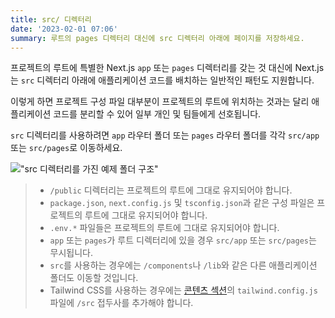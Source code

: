 ```yaml
---
title: src/ 디렉터리
date: '2023-02-01 07:06'
summary: 루트의 pages 디렉터리 대신에 src 디렉터리 아래에 페이지를 저장하세요.
---
```




프로젝트의 루트에 특별한 Next.js `app` 또는 `pages` 디렉터리를 갖는 것 대신에 Next.js는 `src` 디렉터리 아래에 애플리케이션 코드를 배치하는 일반적인 패턴도 지원합니다.

이렇게 하면 프로젝트 구성 파일 대부분이 프로젝트의 루트에 위치하는 것과는 달리 애플리케이션 코드를 분리할 수 있어 일부 개인 및 팀들에게 선호됩니다.

`src` 디렉터리를 사용하려면 `app` 라우터 폴더 또는 `pages` 라우터 폴더를 각각 `src/app` 또는 `src/pages`로 이동하세요.

!["`src` 디렉터리를 가진 예제 폴더 구조"](https://nextjs.org/_next/image?url=%2Fdocs%2Flight%2Fproject-organization-src-directory.png&w=1920&q=75&dpl=dpl_6qrwPiHc3rBguBBngLFEHMUNQbeW)

> - `/public` 디렉터리는 프로젝트의 루트에 그대로 유지되어야 합니다.
> - `package.json`, `next.config.js` 및 `tsconfig.json`과 같은 구성 파일은 프로젝트의 루트에 그대로 유지되어야 합니다.
> - `.env.*` 파일들은 프로젝트의 루트에 그대로 유지되어야 합니다.
> - `app` 또는 `pages`가 루트 디렉터리에 있을 경우 `src/app` 또는 `src/pages`는 무시됩니다.
> - `src`를 사용하는 경우에는 `/components`나 `/lib`와 같은 다른 애플리케이션 폴더도 이동할 것입니다.
> - Tailwind CSS를 사용하는 경우에는 [콘텐츠 섹션](https://tailwindcss.com/docs/content-configuration)의 `tailwind.config.js` 파일에 `/src` 접두사를 추가해야 합니다.